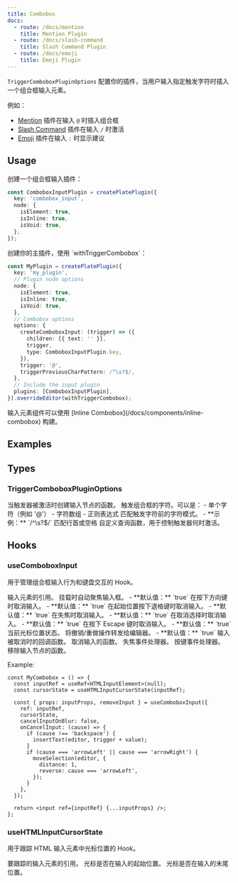 ```yaml
---
title: Combobox
docs:
  - route: /docs/mention
    title: Mention Plugin
  - route: /docs/slash-command
    title: Slash Command Plugin
  - route: /docs/emoji
    title: Emoji Plugin
---
```


`TriggerComboboxPluginOptions` 配置你的插件，当用户输入指定触发字符时插入一个组合框输入元素。

例如：
- [Mention](/docs/mention) 插件在输入 `@` 时插入组合框
- [Slash Command](/docs/slash-command) 插件在输入 `/` 时激活
- [Emoji](/docs/emoji) 插件在输入 `:` 时显示建议

## Usage

<Steps>

<Step>
创建一个组合框输入插件：

```ts
const ComboboxInputPlugin = createPlatePlugin({
  key: 'combobox_input',
  node: {
    isElement: true,
    isInline: true,
    isVoid: true,
  },
});
```
</Step>

<Step>
创建你的主插件，使用 `withTriggerCombobox`：

```ts
const MyPlugin = createPlatePlugin({
  key: 'my_plugin',
  // Plugin node options
  node: {
    isElement: true,
    isInline: true,
    isVoid: true,
  },
  // Combobox options
  options: {
    createComboboxInput: (trigger) => ({
      children: [{ text: '' }],
      trigger,
      type: ComboboxInputPlugin.key,
    }),
    trigger: '@',
    triggerPreviousCharPattern: /^\s?$/,
  },
  // Include the input plugin
  plugins: [ComboboxInputPlugin],
}).overrideEditor(withTriggerCombobox);
```

</Step>
<Step>
输入元素组件可以使用 [Inline Combobox](/docs/components/inline-combobox) 构建。
</Step>
</Steps>

## Examples 

<ComponentPreview name="mention-demo" />
<ComponentPreview name="slash-command-demo" />
<ComponentPreview name="emoji-demo" />

## Types

### TriggerComboboxPluginOptions

<APIParameters>
  <APIItem name="createComboboxInput" type="(trigger: string) => TElement">
    当触发器被激活时创建输入节点的函数。
  </APIItem>
  <APIItem name="trigger" type="RegExp | string[] | string">
    触发组合框的字符。可以是：
    - 单个字符（例如 '@'）
    - 字符数组
    - 正则表达式
  </APIItem>
  <APIItem name="triggerPreviousCharPattern" type="RegExp">
    匹配触发字符前的字符模式。
    - **示例：** `/^\s?$/` 匹配行首或空格
  </APIItem>
  <APIItem name="triggerQuery" type="(editor: SlateEditor) => boolean" optional>
    自定义查询函数，用于控制触发器何时激活。
  </APIItem>
</APIParameters>

## Hooks

### useComboboxInput

用于管理组合框输入行为和键盘交互的 Hook。

<APIParameters>
  <APIItem name="options" type="UseComboboxInputOptions">
    <APISubList>
      <APISubListItem parent="options" name="ref" type="RefObject<HTMLElement>">
        输入元素的引用。
      </APISubListItem>
      <APISubListItem parent="options" name="autoFocus" type="boolean" optional>
        挂载时自动聚焦输入框。
        - **默认值：** `true`
      </APISubListItem>
      <APISubListItem parent="options" name="cancelInputOnArrowLeftRight" type="boolean" optional>
        在按下方向键时取消输入。
        - **默认值：** `true`
      </APISubListItem>
      <APISubListItem parent="options" name="cancelInputOnBackspace" type="boolean" optional>
        在起始位置按下退格键时取消输入。
        - **默认值：** `true`
      </APISubListItem>
      <APISubListItem parent="options" name="cancelInputOnBlur" type="boolean" optional>
        在失焦时取消输入。
        - **默认值：** `true`
      </APISubListItem>
      <APISubListItem parent="options" name="cancelInputOnDeselect" type="boolean" optional>
        在取消选择时取消输入。
        - **默认值：** `true`
      </APISubListItem>
      <APISubListItem parent="options" name="cancelInputOnEscape" type="boolean" optional>
        在按下 Escape 键时取消输入。
        - **默认值：** `true`
      </APISubListItem>
      <APISubListItem parent="options" name="cursorState" type="ComboboxInputCursorState" optional>
        当前光标位置状态。
      </APISubListItem>
      <APISubListItem parent="options" name="forwardUndoRedoToEditor" type="boolean" optional>
        将撤销/重做操作转发给编辑器。
        - **默认值：** `true`
      </APISubListItem>
      <APISubListItem parent="options" name="onCancelInput" type="(cause: CancelComboboxInputCause) => void" optional>
        输入被取消时的回调函数。
      </APISubListItem>
    </APISubList>
  </APIItem>
</APIParameters>

<APIReturns>
  <APIItem name="cancelInput" type="(cause?: CancelComboboxInputCause, focusEditor?: boolean) => void">
    取消输入的函数。
  </APIItem>
  <APIItem name="props" type="object">
    <APISubList>
      <APISubListItem parent="props" name="onBlur" type="EventHandler">
        失焦事件处理器。
      </APISubListItem>
      <APISubListItem parent="props" name="onKeyDown" type="EventHandler">
        按键事件处理器。
      </APISubListItem>
    </APISubList>
  </APIItem>
  <APIItem name="removeInput" type="(focusEditor?: boolean) => void">
    移除输入节点的函数。
  </APIItem>
</APIReturns>

Example:

```tsx
const MyCombobox = () => {
  const inputRef = useRef<HTMLInputElement>(null);
  const cursorState = useHTMLInputCursorState(inputRef);

  const { props: inputProps, removeInput } = useComboboxInput({
    ref: inputRef,
    cursorState,
    cancelInputOnBlur: false,
    onCancelInput: (cause) => {
      if (cause !== 'backspace') {
        insertText(editor, trigger + value);
      }
      if (cause === 'arrowLeft' || cause === 'arrowRight') {
        moveSelection(editor, {
          distance: 1,
          reverse: cause === 'arrowLeft',
        });
      }
    },
  });

  return <input ref={inputRef} {...inputProps} />;
};
```

### useHTMLInputCursorState

用于跟踪 HTML 输入元素中光标位置的 Hook。

<APIParameters>
  <APIItem name="ref" type="RefObject<HTMLInputElement>">
    要跟踪的输入元素的引用。
  </APIItem>
</APIParameters>

<APIReturns>
  <APIItem name="state" type="ComboboxInputCursorState">
    <APISubList>
      <APISubListItem parent="state" name="atStart" type="boolean">
        光标是否在输入的起始位置。
      </APISubListItem>
      <APISubListItem parent="state" name="atEnd" type="boolean">
        光标是否在输入的末尾位置。
      </APISubListItem>
    </APISubList>
  </APIItem>
</APIReturns>
